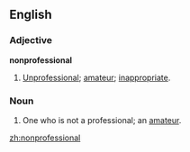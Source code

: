 ==English==

===Adjective===
'''nonprofessional'''

# [[unprofessional|Unprofessional]]; [[amateur]]; [[inappropriate]].

===Noun===
{{en-noun}}

# One who is not a professional; an [[amateur]].

[[zh:nonprofessional]]